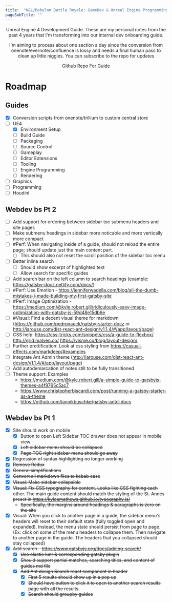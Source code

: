 ```yaml
---
title:  "K&L/Bebylon Battle Royale: GameDev & Unreal Engine Programming Guide"
pageSubTitle: ""
---
```



<div align="center">
<AntdPageHeader title='K&amp;L/Bebylon Battle Royale: GameDev &amp; Unreal Engine Programming Guide' />
<AntdDivider />
Unreal Engine 4 Development Guide. These are my personal notes from the past 4 years that I'm transforming into our internal dev onboarding guide.

I'm aiming to process about one section a day since the conversion from onenote/evernote/confluence is lossy and needs a final human pass to clean up little niggles.
You can subscribe to the repo for updates

<AntdDivider />
<AntdButton type='primary' size='large' href={siteCfg.repoURL}>
Github Repo For Guide
</AntdButton>
</div>

# Roadmap

## Guides

- [x] Conversion scripts from onenote/trillium to custom central store
- [ ] UE4
  - [x] Environment Setup
  - [ ] Build Guide
  - [ ] Packaging
  - [ ] Source Control
  - [ ] Gameplay
  - [ ] Editor Extensions
  - [ ] Tooling
  - [ ] Engine Programming
  - [ ] Rendering
- [ ] Graphics
- [ ] Programming
- [ ] Houdini

## Webdev bs Pt 2
- [ ] Add support for ordering between sidebar toc submenu headers and site pages
- [ ] Make submenu headings in sidebar more noticable and more vertically more compact
- [ ] #Perf: When navigating inside of a guide, should not reload the entire page; should update just the main content part.
    - [ ] This should also not reset the scroll position of the sidebar toc menu
- [ ] Better inline search
    - [ ] Should show excerpt of highlighted text
    - [ ] Allow search for specific guides
- [ ] Add search bar on the left column to search headings (example: https://gatsby-docz.netlify.com/docs/)
- [ ] #Perf: Use Emotion - https://jenniferwadella.com/blog/all-the-dumb-mistakes-i-made-building-my-first-gatsby-site
- [ ] #Perf: Image Optimization - https://medium.com/@kyle.robert.gill/ridiculously-easy-image-optimization-with-gatsby-js-59d48e15db6e
- [ ] #Visual: Find a decent visual theme for markdown (https://github.com/pedronauck/gatsby-starter-docz or http://iarouse.com/dist-react-ant-design/v1.1.4/#/app/layout/page)
- [ ] CSS help: https://css-tricks.com/snippets/css/a-guide-to-flexbox/ http://grid.malven.co/ https://visme.co/blog/layout-design/
- [ ] Further prettification: Look at css styling from https://casual-effects.com/markdeep/#examples
- [ ] Integrate Ant Admin theme (http://iarouse.com/dist-react-ant-design/v1.1.4/#/app/layout/page)
- [ ] Add autodemarcation of notes still to be fully transitioned
- [ ] Theme support: Examples
    - https://medium.com/@kyle.robert.gill/a-simple-guide-to-gatsbyjs-themes-a4f9765c5ac7
    - https://www.christopherbiscardi.com/post/running-a-gatsby-starter-as-a-theme
    - https://github.com/jannikbuschke/gatsby-antd-docs

## Webdev bs Pt 1

- [x] Site should work on mobile
  - [x] Button to open Left Sidebar TOC drawer does not appear in mobile view
  - [x] ~~Left sidebar menu should be collapsed~~
  - [x] ~~Page TOC right sidebar menu should go away~~
- [x] ~~Regression of syntax highlighting no longer working~~
- [x] ~~Remove Redux~~
- [x] ~~General simplifications~~
- [x] ~~Convert all markdown files to kebab case~~
- [x] ~~Visual: Make sidebar collapsible~~
- [x] ~~Visual: Fix CSS typography for content. Looks like CSS fighting each other. The main guide content should match the styling of the St. Annes preset in https://kyleamathews.github.io/typography.js/~~
    - ~~Specifically, the margins around headings & paragraphs is zero on the site~~
- [x] Visual: When you click to another page in a guide, the sidebar menu's headers will reset to their default state (fully toggled open and expanded). Instead, the menu state should persist from page to page. (Ex: click on some of the menu headers to collapse them. Then navigate to another page in the guide. The headers that you collapsed should stay collapsed)
- [x] ~~Add search - https://www.gatsbyjs.org/docs/adding-search/~~
  - [x] ~~Use elastic lunr & corresponding gatsby plugin~~
  - [x] ~~Should support partial matches, searching titles, and content of guides md file~~
  - [x] ~~Add Ant design Search react component in header~~
    - [x] ~~First 5 results should show up in a pop up~~
    - [x] ~~Should have button to click it to open to another search results page with all the results~~
    - [x] ~~Search should groupby guides~~